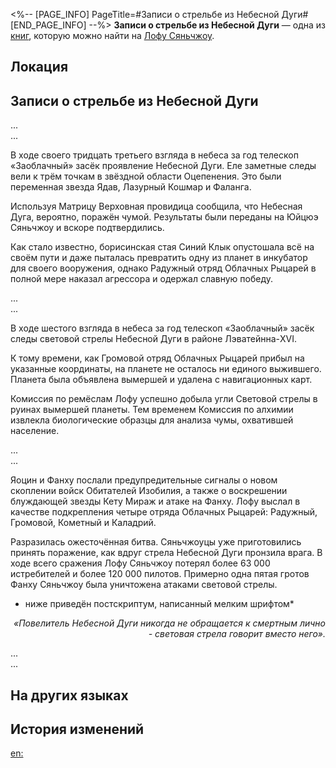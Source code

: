 <%-- [PAGE_INFO]
PageTitle=#Записи о стрельбе из Небесной Дуги#
[END_PAGE_INFO] --%>
{{Дополнить}}
{{Книга Инфобокс
|id           = 190
|Название     = 
|Изображение  = Иконка Пергамент Сяньчжоу.png
|Мир          = Лофу Сяньчжоу
|Томов        = 1
|Автор        = <!--нужно добавить-->
|Описание     = Наблюдения за Охотой в нашем мире, объединённые Комиссией по предсказаниям в сборник «Записи о стрельбе из Небесной Дуги».
|Том1         = {{tx}}
|Источник1    = {{tx|Отсутствует источник}}
|Персонажи    = 
|Фракции      = 
}}
'''Записи о стрельбе из Небесной Дуги''' — одна из [[Книги|книг]], которую можно найти на [[Лофу Сяньчжоу]].

==Локация==
{{Отметка карты|<!--название карты-->|<!--id отметки-->}}

==Записи о стрельбе из Небесной Дуги==
...<br />
...

{{Размер|36|'''Записи наблюдений: 7900 год по звёздному календарю'''}}

В ходе своего тридцать третьего взгляда в небеса за год телескоп «Заоблачный» засёк проявление Небесной Дуги. Еле заметные следы вели к трём точкам в звёздной области Оцепенения. Это были переменная звезда Ядав, Лазурный Кошмар и Фаланга.

Используя Матрицу Верховная провидица сообщила, что Небесная Дуга, вероятно, поражён чумой. Результаты были переданы на Юйцюэ Сяньчжоу и вскоре подтвердились.

Как стало известно, борисинская стая Синий Клык опустошала всё на своём пути и даже пыталась превратить одну из планет в инкубатор для своего вооружения, однако Радужный отряд Облачных Рыцарей в полной мере наказал агрессора и одержал славную победу.

...<br />
...

{{Размер|36|'''Записи наблюдений: 7954 год по звёздному календарю'''}}

В ходе шестого взгляда в небеса за год телескоп «Заоблачный» засёк следы световой стрелы Небесной Дуги в районе Лэватейнна-XVI.

К тому времени, как Громовой отряд Облачных Рыцарей прибыл на указанные координаты, на планете не осталось ни единого выжившего. Планета была объявлена вымершей и удалена с навигационных карт.

Комиссия по ремёслам Лофу успешно добыла угли Световой стрелы в руинах вымершей планеты. Тем временем Комиссия по алхимии извлекла биологические образцы для анализа чумы, охватившей население.

...<br />
...

{{Размер|36|'''Записи наблюдений: 8072 год по звёздному календарю'''}}

Яоцин и Фанху послали предупредительные сигналы о новом скоплении войск Обитателей Изобилия, а также о воскрешении блуждающей звезды Кету Мираж и атаке на Фанху. Лофу выслал в качестве подкрепления четыре отряда Облачных Рыцарей: Радужный, Громовой, Кометный и Каладрий.

Разразилась ожесточённая битва. Сяньчжоуцы уже приготовились принять поражение, как вдруг стрела Небесной Дуги пронзила врага. В ходе всего сражения Лофу Сяньчжоу потерял более 63 000 истребителей и более 120 000 пилотов. Примерно одна пятая гротов Фанху Сяньчжоу была уничтожена атаками световой стрелы.


*ниже приведён постскриптум, написанный мелким шрифтом*

<div align="right">''«Повелитель Небесной Дуги никогда не обращается к смертным лично - световая стрела говорит вместо него».''</div>

...<br />
...

==На других языках==
{{На других языках
|en   = Record of Reignbow's Road
|zhs  = 帝弓垂迹录
|zht  = 帝弓垂跡錄
|ja   = 帝弓垂迹録
|ko   = 천궁강림록
|es   = Registro de la senda del Señor Arquero
|fr   = Chronique de la route de l'Archer de la destinée
|ru   = Записи о стрельбе из Небесной Дуги
|th   = บันทึกเส้นทางเทพแห่งคันศร
|vi   = Đế Cung Thùy Tích Lục
|de   = Aufzeichnung des Herrscherbogens
|id   = Catatan Perjalanan Reignbow
|pt   = Registro da Estrada da Flecha do Destino
}}

==История изменений==
{{История изменений|3.5}}

[[en:]]